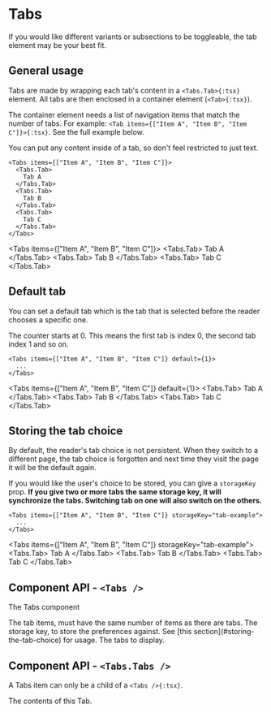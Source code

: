 # Tabs

If you would like different variants or subsections to be toggleable, the tab element may be your best fit.


## General usage

Tabs are made by wrapping each tab's content in a `<Tabs.Tab>{:tsx}` element. All tabs are then enclosed in a container element (`<Tab>{:tsx}`).

The container element needs a list of navigation items that match the number of tabs. For example: `<Tab items={["Item A", "Item B", "Item C"]}>{:tsx}`. See the full example below.

You can put any content inside of a tab, so don't feel restricted to just text.

````tsx
<Tabs items={["Item A", "Item B", "Item C"]}>
  <Tabs.Tab>
    Tab A
  </Tabs.Tab>
  <Tabs.Tab>
    Tab B
  </Tabs.Tab>
  <Tabs.Tab>
    Tab C
  </Tabs.Tab>
</Tabs>
````

<Tabs items={["Item A", "Item B", "Item C"]}>
  <Tabs.Tab>
    Tab A
  </Tabs.Tab>
  <Tabs.Tab>
    Tab B
  </Tabs.Tab>
  <Tabs.Tab>
    Tab C
  </Tabs.Tab>
</Tabs>


## Default tab

You can set a default tab which is the tab that is selected before the reader chooses a specific one.

The counter starts at 0. This means the first tab is index 0, the second tab index 1 and so on.

````tsx
<Tabs items={["Item A", "Item B", "Item C"]} default={1}>
  ...
</Tabs>
````

<Tabs items={["Item A", "Item B", "Item C"]} default={1}>
  <Tabs.Tab>
    Tab A
  </Tabs.Tab>
  <Tabs.Tab>
    Tab B
  </Tabs.Tab>
  <Tabs.Tab>
    Tab C
  </Tabs.Tab>
</Tabs>


## Storing the tab choice

By default, the reader's tab choice is not persistent. When they switch to a different page, the tab choice is forgotten and next time they visit the page it will be the default again.

If you would like the user's choice to be stored, you can give a `storageKey` prop. **If you give two or more tabs the same storage key, it will synchronize the tabs. Switching tab on one will also switch on the others.**

````tsx
<Tabs items={["Item A", "Item B", "Item C"]} storageKey="tab-example">
  ...
</Tabs>
````

<Tabs items={["Item A", "Item B", "Item C"]} storageKey="tab-example">
  <Tabs.Tab>
    Tab A
  </Tabs.Tab>
  <Tabs.Tab>
    Tab B
  </Tabs.Tab>
  <Tabs.Tab>
    Tab C
  </Tabs.Tab>
</Tabs>


## Component API - `<Tabs />`

The Tabs component

<Field title="items" type="string[]" required>
  The tab items, must have the same number of items as there are tabs.
</Field>
<Field title="storageKey" type="string">
  The storage key, to store the preferences against. See [this section](#storing-the-tab-choice) for usage.
</Field>
<Field title="children" type="any">
  The tabs to display.
</Field>


## Component API - `<Tabs.Tabs />`

A Tabs item can only be a child of a `<Tabs />{:tsx}`.

<Field title="children" type="any">
  The contents of this Tab.
</Field>
